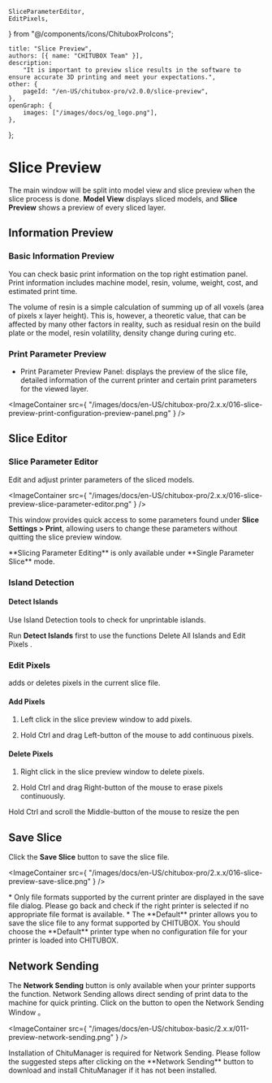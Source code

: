 	SliceParameterEditor,
	EditPixels,
} from "@/components/icons/ChituboxProIcons";

	title: "Slice Preview",
	authors: [{ name: "CHITUBOX Team" }],
	description:
		"It is important to preview slice results in the software to ensure accurate 3D printing and meet your expectations.",
	other: {
		pageId: "/en-US/chitubox-pro/v2.0.0/slice-preview",
	},
	openGraph: {
		images: ["/images/docs/og_logo.png"],
	},
};

# Slice Preview

The main window will be split into model view and slice preview when the slice process is done. **Model View** displays sliced models, and **Slice Preview** shows a preview of every sliced layer.

## Information Preview

### Basic Information Preview

You can check basic print information on the top right estimation panel. Print information includes machine model, resin, volume, weight, cost, and estimated print time.

<Admonition type="note" title="Note">
	The volume of resin is a simple calculation of summing up of all voxels (area of pixels x layer height).
	This is, however, a theoretic value, that can be affected by many other factors in reality, such as residual resin on the build plate or the model, resin volatility, density change during curing etc.
</Admonition>

### Print Parameter Preview

-   Print Parameter Preview Panel: displays the preview of the slice file, detailed information of the current printer and certain print parameters for the viewed layer.

<ImageContainer
	src={
		"/images/docs/en-US/chitubox-pro/2.x.x/016-slice-preview-print-configuration-preview-panel.png"
	}
/>

## Slice Editor

### Slice Parameter Editor

<SliceParameterEditor /> Edit and adjust printer parameters of the sliced models.

<ImageContainer
	src={
		"/images/docs/en-US/chitubox-pro/2.x.x/016-slice-preview-slice-parameter-editor.png"
	}
/>

This window provides quick access to some parameters found under **Slice Settings > Print**, allowing users to change these parameters without quitting the slice preview window.

<Admonition type="note" title="Note">
	**Slicing Parameter Editing** is only available under **Single Parameter Slice** mode.
</Admonition>

### Island Detection

#### Detect Islands

Use <Link href="/en-US/chitubox-pro/latest/risk-detection#island-detection">Island Detection</Link> tools to check for unprintable islands.

<Admonition type="note" title="Note">
	Run <b>Detect Islands</b> first to use the functions
	<Link href="/en-US/chitubox-pro/latest/risk-detection#delete-islands">Delete All Islands</Link> and <Link href="#edit-pixels">Edit Pixels </Link>.
</Admonition>

### Edit Pixels

<EditPixels /> adds or deletes pixels in the current slice file.

#### Add Pixels

1. Left click in the slice preview window to add pixels.

1. Hold Ctrl and drag Left-button of the mouse to add continuous pixels. 

#### Delete Pixels

1. Right click in the slice preview window to delete pixels.

1. Hold Ctrl and drag Right-button of the mouse to erase pixels continuously.

<Admonition type="tip" title="Note">
	Hold Ctrl and scroll the Middle-button of the mouse to resize the pen
</Admonition>

## Save Slice

Click the **Save Slice** button to save the slice file.

<ImageContainer
	src={
		"/images/docs/en-US/chitubox-pro/2.x.x/016-slice-preview-save-slice.png"
	}
/>

<Admonition type="note" title="Note">
	* Only file formats supported by the current printer are displayed in the save file dialog. Please go back and check if the right printer is selected if no appropriate file format is available.
    * The **Default** printer allows you to save the slice file to any format supported by CHITUBOX. You should choose the **Default** printer type when no configuration file for your printer is loaded into CHITUBOX.
</Admonition>

## Network Sending

The **Network Sending** button is only available when your printer supports the function. Network Sending allows direct sending of print data to the machine for quick printing. Click on the button to open the <Link href="/en-US/chitu-manager/latest/ui-and-features/network-sending"> Network Sending Window </Link>。

<ImageContainer
	src={
		"/images/docs/en-US/chitubox-basic/2.x.x/011-preview-network-sending.png"
	}
/>

<Admonition type="note" title="Note">
	Installation of ChituManager is required for Network Sending. Please follow the suggested steps after clicking on the **Network Sending** button to download and install ChituManager if it has not been installed.
	</Admonition>

